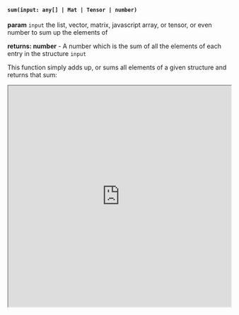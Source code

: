 
#### `sum(input: any[] | Mat | Tensor | number)`

**param** `input` the list, vector, matrix, javascript array, or tensor, or even number to sum up the elements of

**returns: number** - A number which is the sum of all the elements of each entry in the structure `input`

This function simply adds up, or sums all elements of a given structure and returns that sum: 

<Bleed full>
<iframe src="https://hhlab.dev/?code=*import%20math%3Asum%0A%0Alet%20a%20%3D%20new%20Mat(%5B%5B5%2C2%5D%2C%5B3%2C7%5D%5D)%3B%0A%0Aprint('a%20%3D%20'%2Ba)%0Aprint('%5Cn')%0A%0Alet%20b%20%3D%202%0A%0A%0Aprint('sum%20of%20matrix%20a%20element-wise%20is%20%3A'%2Bsum(a))%0A%0Alet%20b%20%3D%206%3B%0A%0Aprint('sum%20of%206%20alone%20should%20be...%20%3D'%20%2B%20sum(b))%0A&auto_run=true"
    width="100%"
    height="500px">
  </iframe>
</Bleed>